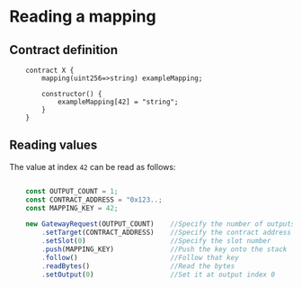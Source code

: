 # Reading a mapping

## Contract definition

```solidity filename="Example.sol"
    contract X {
        mapping(uint256=>string) exampleMapping;          

        constructor() {
            exampleMapping[42] = "string";
        }
    }
```

## Reading values

The value at index `42` can be read as follows:

```js filename="example.js"

    const OUTPUT_COUNT = 1;
    const CONTRACT_ADDRESS = "0x123..;
    const MAPPING_KEY = 42;

    new GatewayRequest(OUTPUT_COUNT)    //Specify the number of outputs
        .setTarget(CONTRACT_ADDRESS)    //Specify the contract address
        .setSlot(0)                     //Specify the slot number
        .push(MAPPING_KEY)              //Push the key onto the stack
        .follow()                       //Follow that key 
        .readBytes()                    //Read the bytes
        .setOutput(0)                   //Set it at output index 0
```